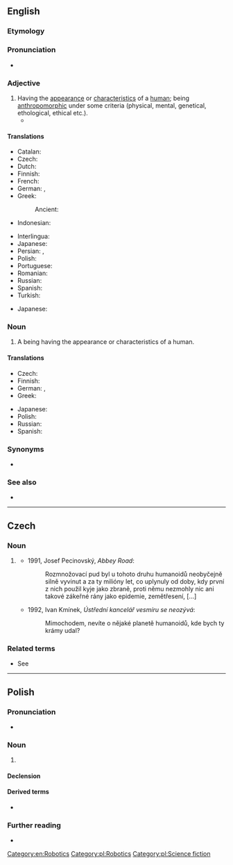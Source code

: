 ==English==
{{wikipedia}}

===Etymology===
{{suffix|en|human|oid}}

===Pronunciation===
* {{IPA|/ˈhjuːmənɔɪd/|lang=en}}

===Adjective===
{{en-adj}}

# Having the [[appearance]] or [[characteristics]] of a [[human]]; being [[anthropomorphic]] under some criteria (physical, mental, genetical, ethological, ethical etc.).
#* {{quote-av|1=en|year=1967|actor={{w|Robert Brown (American actor)|Robert Brown}}|title={{w|Star Trek: The Original Series|Star Trek}}, {{w|The Alternative Factor}}|season=1|number=27|time=|text=That's how I came to be down there, Captain, pursuing the devil's own spawn, a thing I've chased across the universe. He's '''humanoid''' outside, but inside, he's a hideous, murdering monster. I'll get him, Captain. I swear it.}}

====Translations====
{{trans-top|having the appearance or characteristics of a human}}
* Catalan: {{t+|ca|humanoide}}
* Czech: {{t|cs|humanoidní}}
* Dutch: {{t|nl|humanoïde}}
* Finnish: {{t+|fi|ihmismäinen}}
* French: {{t+|fr|humanoïde}}
* German: {{t+|de|menschenähnlich}}, {{t+|de|humanoid}}
* Greek: {{t+|el|ανθρωποειδής}}
*: Ancient: {{t|grc|ἀνθρωποειδής}}
* Indonesian: {{t|id|humanoid}}
{{trans-mid}}
* Interlingua: {{t|ia|humanoide}}
* Japanese: {{t|ja|人型|tr=ひとがたの, hitogata no|alt=人型の|sc=Jpan}}
* Persian: {{t|fa|آدمواره|tr=ādamvāre}}, {{t+|fa|انسان‌نما|tr=ensānnemā}}
* Polish: {{t+|pl|humanoidalny}}
* Portuguese: {{t|pt|humanoide}}
* Romanian: {{t+|ro|umanoid}}
* Russian: {{t+|ru|человекоподо́бный}}
* Spanish: {{t|es|humanoide}}
* Turkish: {{t+|tr|insansı}}
{{trans-bottom}}

{{checktrans-top}}
* Japanese: {{t+check|ja|擬人化|tr=ぎじんか, gijinka}}
{{trans-mid}}
{{trans-bottom}}

===Noun===
{{en-noun}}

# A being having the appearance or characteristics of a human.

====Translations====
{{trans-top|a being having the appearance or characteristics of a human}}
* Czech: {{t|cs|humanoid|m}}
* Finnish: {{t+|fi|humanoidi}}
* German: {{t|de|Humanoid|m}}, {{t|de|Humanoide|m}}
* Greek: {{t+|el|ανθρωποειδές|n}}
{{trans-mid}}
* Japanese: {{t|ja|ヒューマノイド|tr=hyūmanoido|sc=Jpan}}
* Polish: {{t+|pl|humanoid|m}}
* Russian: {{t+|ru|гумано́ид|m}}
* Spanish: {{t|es|humanoide|m}}
{{trans-bottom}}

===Synonyms===
* {{l|en|humaniform}}

===See also===
* {{l|en|anthropoid}}

[[Category:en:Robotics]]

----

==Czech==

===Noun===
{{cs-noun|g=m}}

# {{l|en|humanoid}} {{gloss|a being having the appearance or characteristics of a human}}
#* 1991, Josef Pecinovský, ''Abbey Road'':
#*: Rozmnožovací pud byl u tohoto druhu humanoidů neobyčejně silně vyvinut a za ty milióny let, co uplynuly od doby, kdy první z nich použil kyje jako zbraně, proti němu nezmohly nic ani takové zákeřné rány jako epidemie, zemětřesení, [...]
#* 1992, Ivan Kmínek, ''Ústřední kancelář vesmíru se neozývá'':
#*: Mimochodem, nevíte o nějaké planetě humanoidů, kde bych ty krámy udal?

===Related terms===
* See {{l|cs|homo}}

----

==Polish==
{{wikipedia|lang=pl}}

===Pronunciation===
* {{pl-IPA}}

===Noun===
{{pl-noun|m-an}}

# {{l|en|humanoid}}

====Declension====
{{pl-decl-noun-m-an}}

====Derived terms====
* {{l|pl|humanoidalny}}

===Further reading===
* {{R:PWN}}

[[Category:pl:Robotics]]
[[Category:pl:Science fiction]]
